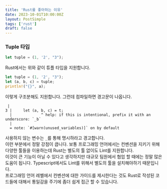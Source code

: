 ```yaml
---
title: 'Rust를 좋아하는 이유'
date: 2023-10-01T10:00:00Z
layout: PostSimple
tags: ['rust']
draft: false
---
```


### Tuple 타입

```rust
let tuple = (1, '2', "3");
```  
Rust에서는 위와 같이 튜플 타입을 지원합니다.  

```rust
let tuple = (1, '2', "3");
let (a, b, c) = tuple;
println!("{}", a);
```  

이렇게 구조분해도 지원합니다. 그런데 컴파일하면 경고문이 나옵니다.  

```
 |
3 |     let (a, b, c) = t;
  |             ^ help: if this is intentional, prefix it with an underscore: `_b`
  |
  = note: `#[warn(unused_variables)]` on by default
```

사용하지 않는 변수는 `_`를 통해 명시하라고 경고합니다.  
이런 부분에서 정말 강점이 큽니다. 보통 프로그래밍 언어에서는 컨벤션을 지키기 위해 다양한 툴들을 이용하는데 Rust는 별도의 툴 없이도 Lint를 지원합니다.  
이것이 큰 기능이 아닐 수 있다고 생각하지만 대규모 팀원에서 협업 할 때에는 정말 많은 도움이 됩니다. Typescript에서도 Lint를 위해서 별도의 툴을 설치해야하기 때문입니다.  
프로그래밍 언어 레벨에서 컨벤션에 대한 가이드를 제시한다는 것도 Rust로 작성된 코드들에 대해서 통일감을 주기에 좀더 쉽게 접근 할 수 있습니다.